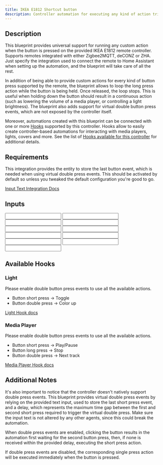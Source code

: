 ```yaml
---
title: IKEA E1812 Shortcut button
description: Controller automation for executing any kind of action triggered by an IKEA E1812 remote controller. Allows to optionally loop an action on a button long press. Supports Zigbee2MQTT, deCONZ, ZHA.
---
```



## Description

This blueprint provides universal support for running any custom action when the button is pressed on the provided IKEA E1812 remote controller. Supports remotes integrated with either Zigbee2MQTT, deCONZ or ZHA. Just specify the integration used to connect the remote to Home Assistant when setting up the automation, and the blueprint will take care of all the rest.

In addition of being able to provide custom actions for every kind of button press supported by the remote, the blueprint allows to loop the long press action while the button is being held. Once released, the loop stops. This is useful when holding down the button should result in a continuous action (such as lowering the volume of a media player, or controlling a light brightness).
The blueprint also adds support for virtual double button press events, which are not exposed by the controller itself.

Moreover, automations created with this blueprint can be connected with one or more [Hooks](https://epmatt.github.io/awesome-ha-blueprints/blueprints/hooks) supported by this controller.
Hooks allow to easily create controller-based automations for interacting with media players, lights, covers and more. See the list of [Hooks available for this controller](https://epmatt.github.io/awesome-ha-blueprints/blueprints/controllers/ikea_e1812#available-hooks) for additional details.

## Requirements

<Requirement
 id='zigbee2mqtt'
 />
<Requirement
 id='zha'
 />
<Requirement
 id='deconz'
 />
<Requirement
 name='Input Text Integration'
 required='Double press action'>
This integration provides the entity to store the last button event, which is needed when using virtual double press events. This should be activated by default so unless you tweaked the default configuration you're good to go.

[Input Text Integration Docs](https://www.home-assistant.io/integrations/input_text/)
</Requirement>

## Inputs

<Input
 name='Integration'
 description='Integration used for connecting the remote with Home Assistant. Select "Zigbee2MQTT", "deCONZ" or "ZHA".'
 selector='select'
 required
 />
<Input
 name='Remote'
 description='The IKEA remote to use for the automation. Choose a value only if the remote is integrated with deCONZ or ZHA.'
 selector='device'
 required='ZHA, deCONZ'
 />
<Input
 name='Remote Action Sensor'
 description='The action sensor of the IKEA remote to use for the automation. Choose a value only if the remote is integrated with Zigbee2MQTT.'
 selector='entity'
 required='Zigbee2MQTT'
 />
<Input
name='Button short press'
description='Action to run on short button press.'
selector='action'
/>
<Input
 name='Button double press'
 description='Action to run on double button press.'
 selector='action'
 />
<Input
 name='Button long press'
 description='Action to run on long button press.'
 selector='action'
 />
<Input
 name='Button release after long press'
 description='Action to run on button release after a long press.'
 selector='action'
 />
<Input
 name='Long button press - loop until release'
 description='Loop the action until the button is released.'
 selector='boolean'
 />
<Input
 name='Expose button double press event'
 description='Choose whether or not to expose the virtual double press event. Turn this on if you are providing an action for the button double press event.'
 selector='boolean'
 />
<Input
 name='Helper - Last Press Event'
 description='Input Text used to store the last press event. Provide an entity only if you are using a double press action.'
 required='Double press action'
 selector='entity'
 />
<Input
 name='Helper - Double Press delay'
 description='Max delay between the first and the second button press for the double press event. Provide a value only if you are using a double press action. Increase this value if you notice that the double press action is not triggered properly.'
 selector='number'
 />

## Available Hooks

### Light

Please enable double button press events to use all the available actions.

- Button short press -> Toggle
- Button double press -> Color up

[Light Hook docs](https://epmatt.github.io/awesome-ha-blueprints/blueprints/hooks/light)

### Media Player

Please enable double button press events to use all the available actions.

- Button short press -> Play/Pause
- Button long press -> Stop
- Button double press -> Next track

[Media Player Hook docs](https://epmatt.github.io/awesome-ha-blueprints/blueprints/hooks/media_player)

## Additional Notes

It's also important to notice that the controller doesn't natively support double press events. This blueprint provides virtual double press events by relying on the provided text input, used to store the last short press event, and a delay, which represents the maximum time gap between the first and second short press required to trigger the virtual double press. Make sure the input text is not altered by any other agents, since this could break the automation.

When double press events are enabled, clicking the button results in the automation first waiting for the second button press, then, if none is received within the provided delay, executing the short press action.

If double press events are disabled, the corresponding single press action will be executed immediately when the button is pressed.
